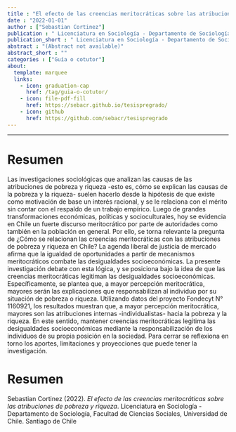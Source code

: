 ```yaml
---
title : "El efecto de las creencias meritocráticas sobre las atribuciones de pobreza y riqueza"
date : "2022-01-01"
author : ["Sebastian Cortinez"]
publication : " Licenciatura en Sociología - Departamento de Sociología, Facultad de Ciencias Sociales, Universidad de Chile. Santiago de Chile"
publication_short : " Licenciatura en Sociología - Departamento de Sociología, Facultad de Ciencias Sociales, Universidad de Chile. Santiago de Chile"
abstract : "(Abstract not available)"
abstract_short : ""
categories : ["Guía o cotutor"]
about:
  template: marquee
  links:
    - icon: graduation-cap
      href: /tag/guia-o-cotutor/
    - icon: file-pdf-fill
      href: https://sebacr.github.io/tesispregrado/
    - icon: github
      href: https://github.com/sebacr/tesispregrado
---
```

---
# Resumen

Las investigaciones sociológicas que analizan las causas de las atribuciones de pobreza y riqueza -esto es, cómo se explican las causas de la pobreza y la riqueza- suelen hacerlo desde la hipótesis de que existe como motivación de base un interés racional, y se le relaciona con el mérito sin contar con el respaldo de un trabajo empírico. Luego de grandes transformaciones económicas, políticas y socioculturales, hoy se evidencia en Chile un fuerte discurso meritocrático por parte de autoridades como también en la población en general. Por ello, se torna relevante la pregunta de ¿Cómo se relacionan las creencias meritocráticas con las atribuciones de pobreza y riqueza en Chile? La agenda liberal de justicia de mercado afirma que la igualdad de oportunidades a partir de mecanismos meritocráticos combate las desigualdades socioeconómicas. La presente investigación debate con esta lógica, y se posiciona bajo la idea de que las creencias meritocráticas legitiman las desigualdades socioeconómicas. Específicamente, se plantea que, a mayor percepción meritocrática, mayores serán las explicaciones que responsabilizan al individuo por su situación de pobreza o riqueza. Utilizando datos del proyecto Fondecyt N° 1160921, los resultados muestran que, a mayor percepción meritocrática, mayores son las atribuciones internas -individualistas- hacia la pobreza y la riqueza. En este sentido, mantener creencias meritocráticas legitima las desigualdades socioeconómicas mediante la responsabilización de los individuos de su propia posición en la sociedad. Para cerrar se reflexiona en torno los aportes, limitaciones y proyecciones que puede tener la investigación.

# Resumen


::: {.callout-note title="How to cite this work"}

Sebastian Cortinez (2022). *El efecto de las creencias meritocráticas sobre las atribuciones de pobreza y riqueza*.  Licenciatura en Sociología - Departamento de Sociología, Facultad de Ciencias Sociales, Universidad de Chile. Santiago de Chile

:::

